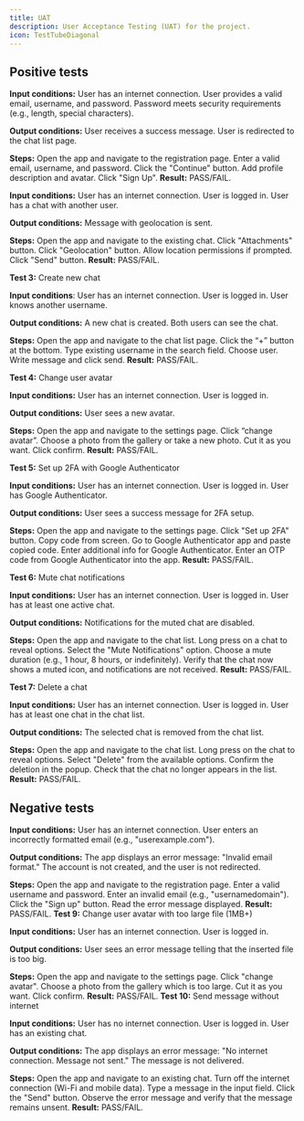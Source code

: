 ```yaml
---
title: UAT
description: User Acceptance Testing (UAT) for the project.
icon: TestTubeDiagonal
---
```


## Positive tests

<Accordions type="multiple">
<Accordion title="Test 1: Create new account">

**Input conditions:**
User has an internet connection. User provides a valid email, username, and password. Password meets security requirements (e.g., length, special characters).

**Output conditions:**
User receives a success message. User is redirected to the chat list page.

**Steps:**
<Steps>
<Step>
Open the app and navigate to the registration page.
</Step>
<Step>
Enter a valid email, username, and password.
</Step>
<Step>
Click the "Continue" button.
</Step>
<Step>
Add profile description and avatar.
</Step>
<Step>
Click "Sign Up".
</Step>
</Steps>
**Result:** PASS/FAIL.
</Accordion>
<Accordion title="Test 2: Send message with geolocation">


**Input conditions:**
User has an internet connection. User is logged in. User has a chat with another user.

**Output conditions:**
Message with geolocation is sent.

**Steps:**
<Steps>
<Step>
Open the app and navigate to the existing chat.
</Step>
<Step>
Click "Attachments" button.
</Step>
<Step>
Click "Geolocation" button.
</Step>
<Step>
Allow location permissions if prompted.
</Step>
<Step>
Click "Send" button.
</Step>
</Steps>
**Result:** PASS/FAIL.
</Accordion>
<Accordion title="Test 3: Create new chat">

**Test 3:** Create new chat

**Input conditions**:
User has an internet connection. User is logged in. User knows another username.

**Output conditions:**
A new chat is created. Both users can see the chat.

**Steps:**
<Steps>
<Step>
Open the app and navigate to the chat list page.
</Step>
<Step>
Click the “+” button at the bottom.
</Step>
<Step>
Type existing username in the search field.
</Step>
<Step>
Choose user.
</Step>
<Step>
Write message and click send.
</Step>
</Steps>
**Result:** PASS/FAIL.
</Accordion>
<Accordion title="Test 4: Change user avatar">

**Test 4:** Change user avatar

**Input conditions:**
User has an internet connection. User is logged in.

**Output conditions:**
User sees a new avatar.

**Steps:**
<Steps>
<Step>
Open the app and navigate to the settings page.
</Step>
<Step>
Click “change avatar”.
</Step>
<Step>
Choose a photo from the gallery or take a new photo.
</Step>
<Step>
Cut it as you want.
</Step>
<Step>
Click confirm.
</Step>
</Steps>
**Result:** PASS/FAIL.
</Accordion>
<Accordion title="Test 5: Set up 2FA with Google Authenticator">

**Test 5:** Set up 2FA with Google Authenticator

**Input conditions:**
User has an internet connection. User is logged in. User has Google Authenticator.

**Output conditions:**
User sees a success message for 2FA setup.

**Steps:**
<Steps>
<Step>
Open the app and navigate to the settings page.
</Step>
<Step>
Click "Set up 2FA" button.
</Step>
<Step>
Copy code from screen.
</Step>
<Step>
Go to Google Authenticator app and paste copied code.
</Step>
<Step>
Enter additional info for Google Authenticator.
</Step>
<Step>
Enter an OTP code from Google Authenticator into the app.
</Step>
</Steps>
**Result:** PASS/FAIL.
</Accordion>
<Accordion title="Test 6: Mute chat notifications">

**Test 6:** Mute chat notifications

**Input conditions:**
User has an internet connection. User is logged in. User has at least one active chat.

**Output conditions:**
Notifications for the muted chat are disabled.

**Steps:**
<Steps>
<Step>
Open the app and navigate to the chat list.
</Step>
<Step>
Long press on a chat to reveal options.
</Step>
<Step>
Select the "Mute Notifications" option.
</Step>
<Step>
Choose a mute duration (e.g., 1 hour, 8 hours, or indefinitely).
</Step>
<Step>
Verify that the chat now shows a muted icon, and notifications are not received.
</Step>
</Steps>
**Result:** PASS/FAIL.
</Accordion>
<Accordion title="Test 7: Delete a chat">

**Test 7:** Delete a chat

**Input conditions:**
User has an internet connection. User is logged in. User has at least one chat in the chat list.

**Output conditions:**
The selected chat is removed from the chat list.

**Steps:**
<Steps>
<Step>
Open the app and navigate to the chat list.
</Step>
<Step>
Long press on the chat to reveal options.
</Step>
<Step>
Select "Delete" from the available options.
</Step>
<Step>
Confirm the deletion in the popup.
</Step>
<Step>
Check that the chat no longer appears in the list.
</Step>
</Steps>
**Result:** PASS/FAIL.

</Accordion>
</Accordions>

## Negative tests

<Accordions type="multiple">
<Accordion title="Test 8: Create account with invalid email">

**Input conditions:**
User has an internet connection. User enters an incorrectly formatted email (e.g., "userexample.com").

**Output conditions:**
The app displays an error message: "Invalid email format." The account is not created, and the user is not redirected.

**Steps:**
<Steps>
<Step>
Open the app and navigate to the registration page.
</Step>
<Step>
Enter a valid username and password.
</Step>
<Step>
Enter an invalid email (e.g., "usernamedomain").
</Step>
<Step>
Click the "Sign up" button.
</Step>
<Step>
Read the error message displayed.
</Step>
</Steps>
**Result:** PASS/FAIL.
</Accordion>
<Accordion title="Test 9: Change user avatar with too large file (1MB+)">
**Test 9:** Change user avatar with too large file (1MB+)

**Input conditions:**
User has an internet connection. User is logged in.

**Output conditions:**
User sees an error message telling that the inserted file is too big.

**Steps:**
<Steps>
<Step>
Open the app and navigate to the settings page.
</Step>
<Step>
Click "change avatar".
</Step>
<Step>
Choose a photo from the gallery which is too large.
</Step>
<Step>
Cut it as you want.
</Step>
<Step>
Click confirm.
</Step>
</Steps>
**Result:** PASS/FAIL.
</Accordion>
<Accordion title="Test 10: Send message without internet">
**Test 10:** Send message without internet

**Input conditions:**
User has no internet connection. User is logged in. User has an existing chat.

**Output conditions:**
The app displays an error message: "No internet connection. Message not sent." The message is not delivered.

**Steps:**
<Steps>
<Step>
Open the app and navigate to an existing chat.
</Step>
<Step>
Turn off the internet connection (Wi-Fi and mobile data).
</Step>
<Step>
Type a message in the input field.
</Step>
<Step>
Click the "Send" button.
</Step>
<Step>
Observe the error message and verify that the message remains unsent.
</Step>
</Steps>
**Result:** PASS/FAIL.
</Accordion>
</Accordions>

